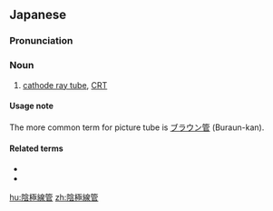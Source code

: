 ==Japanese==
{{ja-kanjitab|いん|きょく|せん|かん|yomi=on}}

===Pronunciation===
{{ja-pron|いんきょくせんかん|y=o|acc=0|dev=5}}

===Noun===
# [[cathode ray tube]], [[CRT]]

====Usage note====
The more common term for picture tube is [[ブラウン管]] (Buraun-kan).

====Related terms====
* {{ja-r|ブラウン管|ブラウン かん}}
* {{ja-r|クルックス管|クルックス かん}}

[[hu:陰極線管]]
[[zh:陰極線管]]